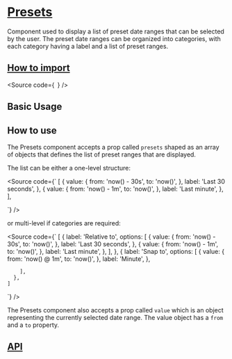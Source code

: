 

<Meta of={Stories} />

# [Presets](#presets)

Component used to display a list of preset date ranges that can be selected by the user.
The preset date ranges can be organized into categories, with each category having a label and a list of preset ranges.

## [How to import](#how-to-import)

<Source
  code={`
`}
/>

## Basic Usage

<Canvas of={Stories.Base} />

## How to use

The Presets component accepts a prop called `presets` shaped as an array of objects that defines the list of preset ranges that are displayed.

The list can be either a one-level structure:

<Source
  code={`
[
    {
      value: {
        from: 'now() - 30s',
        to: 'now()',
      },
      label: 'Last 30 seconds',
    },
    {
      value: {
        from: 'now() - 1m',
        to: 'now()',
      },
      label: 'Last minute',
    },
],
      
`}
/>

or multi-level if categories are required:

<Source
  code={`
[
      {
        label: 'Relative to',
        options: [
          {
            value: {
              from: 'now() - 30s',
              to: 'now()',
            },
            label: 'Last 30 seconds',
          },
          {
            value: {
              from: 'now() - 1m',
              to: 'now()',
            },
            label: 'Last minute',
          },
        ],
      },
      {
        label: 'Snap to',
        options: [
          {
            value: {
              from: 'now() @ 1m',
              to: 'now()',
            },
            label: 'Minute',
          },
         
        ],
      },
    ]
`}
/>

The Presets component also accepts a prop called `value` which is an object representing the currently selected date range.
The value object has a `from` and a `to` property.

## [API](#api)

<ArgTypes of={Stories} />
